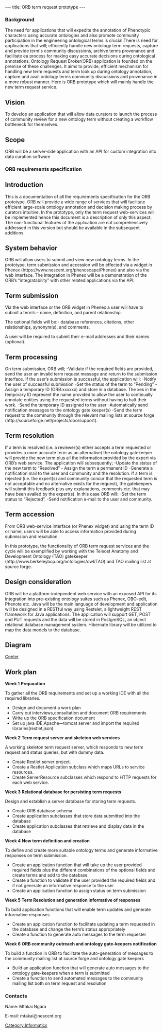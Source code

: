 ---
title: ORB term request prototype
---

===Background===
The need for applications that will expedite the annotation of Phenotypic characters using accurate ontologies and also promote community participation in the engineering ontological terms is crucial.There is need for applications that will; efficiently handle new ontology term requests, capture and provide term's community discussions, archive terms provenance and facilitate ea process for making easy accurate decisions during ontological annotations.
Ontology Request Broker(ORB) application is founded on the premise of these challenges. It aims to provide; efficient mechanism for handling new term requests and term look up during ontology annotation, capture and avail ontology terms community discussions and provenance in a more robust manner.
Here is ORB prototype which will mainly handle the new term request service.

==Vision==
To develop an application that will allow data curators to launch the process of community review for a new ontology term without creating a workflow bottleneck for themselves.

==Scope==
ORB will be a server-side application with an API for custom integration into data curation software
===ORB requirements specification===

==Introduction==
This is a documentation of all the requirements specification for the ORB prototype. ORB will provide a wide range of services that will facilitate efficient large-scale ontology annotation and decision making process by curators intuitive.  In the prototype, only the term request web-services will be implemented hence this document is a description of only this aspect.  The non-functional features of the application are not comprehensively addressed in this version but should be available in the subsequent additions.

==System behavior==
ORB will allow users to submit and view new ontology terms. In the prototype, term submission and accession will be effected via a widget in Phenex (https://www.nescent.org/phenoscape/Phenex) and also via the web interface. The integration in Phenex will be a demonstration of the ORB’s “integratability” with other related applications via the API.
==Term submission==
Via the web interface or the ORB widget in Phenex a user will have to submit a term’s:-
name,
definition,
and parent relationship.

The optional fields will be:-
database references,
citations,
other relationships,
synonym(s),
and comments.

A user will be required to submit their e-mail addresses and their names (optional).

==Term processing==
On term submission, ORB will;
-Validate if the required fields are provided, send the user an invalid term request message and return to the submission interface.
If the user’s submission is successful, the application will;
-Notify the user of successful submission
-Set the status of the term to “Pending”
-Assign a temporary ID (ORB:xxxxxx) and store in a database. The xes in the temporary ID represent the name provided to allow the user to continually annotate entities using the requested terms without having to halt their work.
-Send the temporary ID assigned to the user
-Automatically send notification messages to the ontology gate keeper(s)
-Send the term request to the community through the relevant mailing lists at source forge (http://sourceforge.net/projects/obo/support).


==Term resolution==
If a term is resolved (i.e. a reviewer(s) either accepts a term requested or provides a more accurate term as an alternative) the ontology gatekeeper will provide the new term plus all the information provided by the expert via ORB’s web service.
The application will subsequently;
-Update the status of the new term to “Resolved”
- Assign the term a permanent ID
-Generate a notification mail to the user and community and the resolution.
If a term is rejected (i.e. the expert(s) and community concur that the requested term is not acceptable and no alternative exists for the request), the gatekeepers will submit this feedback plus any explanations, comments etc. that may have been availed by the expert(s). In this case ORB will:
-Set the term status to “Rejected”,
-Send notification e-mail to the user and community.


==Term accession==
From ORB web-service interface (or Phenex widget) and using the term ID or name, users will be able to access information provided during submission and resolution.

In this prototype, the functionality of ORB term request services and the cycle will be exemplified by working with the Teleost Anatomy and Development Ontology (TAO) gatekeeper (http://www.berkeleybop.org/ontologies/owl/TAO) and TAO mailing list at source forge.

==Design consideration==
ORB will be a platform-independent web service with an exposed API for its integration into pre-existing ontology suites such as Phenex, OBO-edit, Phenote etc. Java will be the main language of development and application will be designed in a RESTful way using Restelet, a lightweight REST framework for Java applications.
The application will support GET, POST and PUT requests and the data will be stored in PostgreSQL, an object relational database management system. Hibernate library will be utilized to map the data models to the database.


==Diagram==
[[System_diagram.jpg|Center]]


==Work plan==
'''Week 1'''
'''Preparation'''

To gather all the ORB requirements and set up a working IDE with all the required libraries.

*Design and document a work plan
*Carry out interviews,consultation and document ORB requirements
*Write up the ORB specification document
*Set up java IDE,Apache—tomcat server and import the required libraries(restlet,json)


'''Week 2'''
''' Term request server and skeleton web services'''

A working skeleton term request server, which responds to new term request and status queries, but with dummy data.
* Create Restlet server project.
* Create a Restlet Application subclass which maps URLs to service resources.
* Create ServerResource subclasses which respond to HTTP requests for each web service.

'''Week 3'''
'''Relational database for persisting term requests'''

Design and establish a server database for storing term requests.
* Create ORB database schema
* Create application subclasses that store data submitted into the database
* Create application subclasses that retrieve and display data in the database

'''Week 4'''
'''New term definition and creation'''

To define and create more suitable ontology terms and generate informative responses on term submission.
*Create an application function that will take up the user provided required fields plus the different combinations of the optional fields and create terms and add to the database
*Create a function to validate if the user provided the required fields and if not generate an informative response to the user
*Create an application function to assign status on term submission
'''Week 5'''
'''Term Resolution and generation informative of responses'''


To build application functions that will enable term updates and generate informative responses
*Create an application function to facilitate updating a term requested in the database and change the term’s status appropriately
*Create a function to generate auto messages to the term requester

'''Week 6'''
'''ORB community outreach and ontology gate-keepers notification'''

To build a function in ORB to facilitate the auto-generation of messages to the community mailing list at source forge and ontology gate keepers
*Build an application function that will generate auto messages to the ontology gate-keepers when a term is submitted
*Create a function to send automated messages to the community mailing list both on term request and resolution

===Contacts===
Name: Mtakai Ngara

E-mail: mtakai@nescent.org

[[Category:Informatics]]